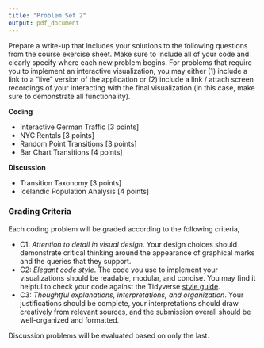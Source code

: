 ```yaml
---
title: "Problem Set 2"
output: pdf_document
---
```


Prepare a write-up that includes your solutions to the following questions from
the course exercise sheet. Make sure to include all of your code and clearly
specify where each new problem begins. For problems that require you to
implement an interactive visualization, you may either (1) include a link to a
"live" version of the application or (2) include a link / attach screen
recordings of your interacting with the final visualization (in this case, make
sure to demonstrate all functionality).

**Coding**

* Interactive German Traffic [3 points]
* NYC Rentals [3 points]
* Random Point Transitions [3 points]
* Bar Chart Transitions [4 points]

**Discussion**

* Transition Taxonomy [3 points]
* Icelandic Population Analysis [4 points]

### Grading Criteria

Each coding problem will be graded according to the following criteria,

* C1: _Attention to detail in visual design_. Your design choices should
demonstrate critical thinking around the appearance of graphical marks and the
queries that they support.
* C2: _Elegant code style_. The code you use to implement your visualizations
should be readable, modular, and concise. You may find it helpful to check your
code against the Tidyverse [style guide](https://style.tidyverse.org/).
* C3: _Thoughtful explanations, interpretations, and organization_.
Your justifications should be complete, your interpretations should draw
creatively from relevant sources, and the submission overall should be
well-organized and formatted.

Discussion problems will be evaluated based on only the last.